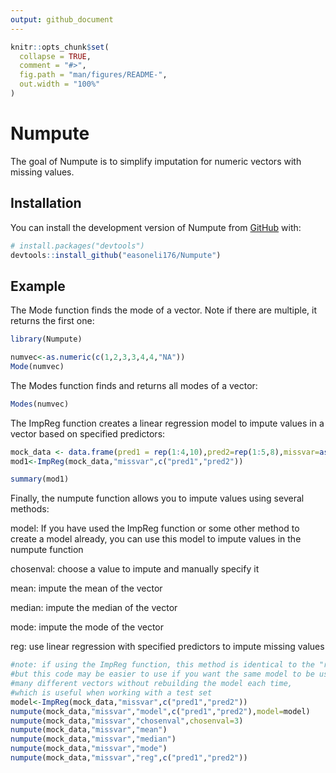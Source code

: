 ```yaml
---
output: github_document
---
```


<!-- README.md is generated from README.Rmd. Please edit that file -->

```r
knitr::opts_chunk$set(
  collapse = TRUE,
  comment = "#>",
  fig.path = "man/figures/README-",
  out.width = "100%"
)
```

# Numpute

<!-- badges: start -->
<!-- badges: end -->

The goal of Numpute is to simplify imputation for numeric vectors with missing values.

## Installation

You can install the development version of Numpute from [GitHub](https://github.com/) with:

``` r
# install.packages("devtools")
devtools::install_github("easoneli176/Numpute")
```

## Example

The Mode function finds the mode of a vector. Note if there are multiple, it returns the first one:

```r
library(Numpute)

numvec<-as.numeric(c(1,2,3,3,4,4,"NA"))
Mode(numvec)
```

The Modes function finds and returns all modes of a vector:

```r
Modes(numvec)
```

The ImpReg function creates a linear regression model to impute values in a vector based on specified predictors:

```r
mock_data <- data.frame(pred1 = rep(1:4,10),pred2=rep(1:5,8),missvar=as.numeric(c("NA",rep(1:2,19),"NA")))
mod1<-ImpReg(mock_data,"missvar",c("pred1","pred2"))

summary(mod1)
```

Finally, the numpute function allows you to impute values using several methods:

model: If you have used the ImpReg function or some other method to create a model already, you can use this model to impute values in the numpute function

chosenval: choose a value to impute and manually specify it

mean: impute the mean of the vector

median: impute the median of the vector

mode: impute the mode of the vector

reg: use linear regression with specified predictors to impute missing values

```r
#note: if using the ImpReg function, this method is identical to the "reg" method, 
#but this code may be easier to use if you want the same model to be used on 
#many different vectors without rebuilding the model each time, 
#which is useful when working with a test set
model<-ImpReg(mock_data,"missvar",c("pred1","pred2"))
numpute(mock_data,"missvar","model",c("pred1","pred2"),model=model)
numpute(mock_data,"missvar","chosenval",chosenval=3)
numpute(mock_data,"missvar","mean")
numpute(mock_data,"missvar","median")
numpute(mock_data,"missvar","mode")
numpute(mock_data,"missvar","reg",c("pred1","pred2"))

```

